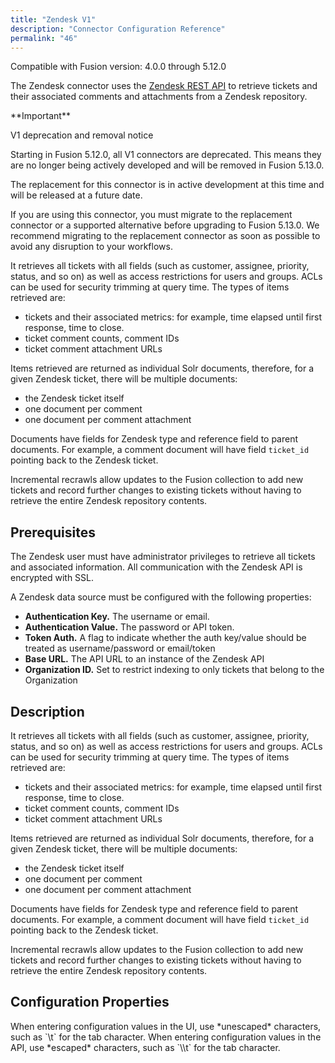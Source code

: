 ```yaml
---
title: "Zendesk V1"
description: "Connector Configuration Reference"
permalink: "46"
---
```


Compatible with Fusion version: 4.0.0 through 5.12.0

The Zendesk connector uses the [Zendesk REST API](https://developer.zendesk.com/rest_api/docs/zendesk-apis/resources) to retrieve tickets and their associated comments and attachments from a Zendesk repository.

<Tip>
**Important**

V1 deprecation and removal notice

Starting in Fusion 5.12.0, all V1 connectors are deprecated. This means they are no longer being actively developed and will be removed in Fusion 5.13.0.

The replacement for this connector is in active development at this time and will be released at a future date.

If you are using this connector, you must migrate to the replacement connector or a supported alternative before upgrading to Fusion 5.13.0. We recommend migrating to the replacement connector as soon as possible to avoid any disruption to your workflows.

</Tip>



It retrieves all tickets with all fields (such as customer, assignee, priority, status, and so on) as well as access restrictions for users and groups. ACLs can be used for security trimming at query time.
The types of items retrieved are:

* tickets and their associated metrics: for example, time elapsed until first response, time to close.
* ticket comment counts, comment IDs
* ticket comment attachment URLs

Items retrieved are returned as individual Solr documents, therefore, for a given Zendesk ticket, there will be multiple documents:

* the Zendesk ticket itself
* one document per comment
* one document per comment attachment

Documents have fields for Zendesk type and reference field to parent documents. For example, a comment document will have field `ticket_id` pointing back to the Zendesk ticket.

Incremental recrawls allow updates to the Fusion collection to add new tickets and record further changes to existing tickets without having
to retrieve the entire Zendesk repository contents.

## Prerequisites

The Zendesk user must have administrator privileges to retrieve all tickets and associated information.
All communication with the Zendesk API is encrypted with SSL.

A Zendesk data source must be configured with the following properties:

* **Authentication Key.** The username or email.
* **Authentication Value.** The password or API token.
* **Token Auth.** A flag to indicate whether the auth key/value should be treated as username/password or email/token
* **Base URL.** The API URL to an instance of the Zendesk API
* **Organization ID.** Set to restrict indexing to only tickets that belong to the Organization

## Description

It retrieves all tickets with all fields (such as customer, assignee, priority, status, and so on) as well as access restrictions for users and groups. ACLs can be used for security trimming at query time.
The types of items retrieved are:

* tickets and their associated metrics: for example, time elapsed until first response, time to close.
* ticket comment counts, comment IDs
* ticket comment attachment URLs

Items retrieved are returned as individual Solr documents, therefore, for a given Zendesk ticket, there will be multiple documents:

* the Zendesk ticket itself
* one document per comment
* one document per comment attachment

Documents have fields for Zendesk type and reference field to parent documents. For example, a comment document will have field `ticket_id` pointing back to the Zendesk ticket.

Incremental recrawls allow updates to the Fusion collection to add new tickets and record further changes to existing tickets without having
to retrieve the entire Zendesk repository contents.

## Configuration Properties

<Tip>
When entering configuration values in the UI, use *unescaped* characters, such as `\t` for the tab character. When entering configuration values in the API, use *escaped* characters, such as `\\t` for the tab character.
</Tip>




<SchemaParamFields schema={schema}/>

